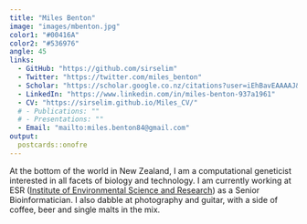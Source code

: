```yaml
---
title: "Miles Benton"
image: "images/mbenton.jpg"
color1: "#00416A"
color2: "#536976"
angle: 45
links:
  - GitHub: "https://github.com/sirselim"
  - Twitter: "https://twitter.com/miles_benton"
  - Scholar: "https://scholar.google.co.nz/citations?user=iEhBavEAAAAJ&hl=en"
  - LinkedIn: "https://www.linkedin.com/in/miles-benton-937a1961"
  - CV: "https://sirselim.github.io/Miles_CV/"
  # - Publications: ""
  # - Presentations: ""
  - Email: "mailto:miles.benton84@gmail.com"
output:
  postcards::onofre
---
```


At the bottom of the world in New Zealand, I am a computational geneticist 
interested in all facets of biology and technology. I am currently working 
at ESR ([Institute of Environmental Science and Research](www.esr.cri.nz)) 
as a Senior Bioinformatician. I also dabble at photography and guitar, with 
a side of coffee, beer and single malts in the mix.
